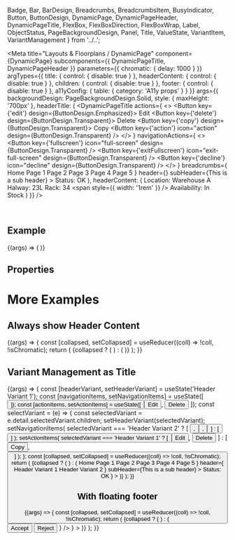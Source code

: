   Badge,
  Bar,
  BarDesign,
  Breadcrumbs,
  BreadcrumbsItem,
  BusyIndicator,
  Button,
  ButtonDesign,
  DynamicPage,
  DynamicPageHeader,
  DynamicPageTitle,
  FlexBox,
  FlexBoxDirection,
  FlexBoxWrap,
  Label,
  ObjectStatus,
  PageBackgroundDesign,
  Panel,
  Title,
  ValueState,
  VariantItem,
  VariantManagement
} from '../..';

<Meta
  title="Layouts & Floorplans / DynamicPage"
  component={DynamicPage}
  subcomponents={{ DynamicPageTitle, DynamicPageHeader }}
  parameters={{
    chromatic: { delay: 1000 }
  }}
  argTypes={{
    title: {
      control: { disable: true }
    },
    headerContent: {
      control: { disable: true }
    },
    children: {
      control: { disable: true }
    },
    footer: {
      control: { disable: true }
    },
    a11yConfig: { table: { category: 'A11y props' } }
  }}
  args={{
    backgroundDesign: PageBackgroundDesign.Solid,
    style: { maxHeight: '700px' },
    headerTitle: (
      <DynamicPageTitle
        actions={
          <>
            <Button key={'edit'} design={ButtonDesign.Emphasized}>
              Edit
            </Button>
            <Button key={'delete'} design={ButtonDesign.Transparent}>
              Delete
            </Button>
            <Button key={'copy'} design={ButtonDesign.Transparent}>
              Copy
            </Button>
            <Button key={'action'} icon="action" design={ButtonDesign.Transparent} />
          </>
        }
        navigationActions={
          <>
            <Button key={'fullscreen'} icon="full-screen" design={ButtonDesign.Transparent} />
            <Button key={'exitFullscreen'} icon="exit-full-screen" design={ButtonDesign.Transparent} />
            <Button key={'decline'} icon="decline" design={ButtonDesign.Transparent} />
          </>
        }
        breadcrumbs={
          <Breadcrumbs>
            <BreadcrumbsItem>Home</BreadcrumbsItem>
            <BreadcrumbsItem>Page 1</BreadcrumbsItem>
            <BreadcrumbsItem>Page 2</BreadcrumbsItem>
            <BreadcrumbsItem>Page 3</BreadcrumbsItem>
            <BreadcrumbsItem>Page 4</BreadcrumbsItem>
            <BreadcrumbsItem>Page 5</BreadcrumbsItem>
          </Breadcrumbs>
        }
        header={<Title>Header Title</Title>}
        subHeader={<Label>This is a sub header</Label>}
      >
        <Badge>Status: OK</Badge>
      </DynamicPageTitle>
    ),
    headerContent: (
      <DynamicPageHeader>
        <FlexBox wrap={FlexBoxWrap.Wrap}>
          <FlexBox direction={FlexBoxDirection.Column}>
            <Label>Location: Warehouse A</Label>
            <Label>Halway: 23L</Label>
            <Label>Rack: 34</Label>
          </FlexBox>
          <span style={{ width: '1rem' }} />
          <FlexBox direction={FlexBoxDirection.Column}>
            <Label>Availability:</Label>
            <ObjectStatus state={ValueState.Success}>In Stock</ObjectStatus>
          </FlexBox>
        </FlexBox>
      </DynamicPageHeader>
    )
  }}
/>

<DocsHeader />

<br />

## Example

<Canvas>
  <Story name="Default">
    {(args) => (
      <DynamicPage {...args}>
        <ProductsTable />
      </DynamicPage>
    )}
  </Story>
</Canvas>

## Properties

<ArgsTable story="." />

# More Examples

## Always show Header Content

<Canvas>
  <Story
    name="Always show header content"
    args={{ alwaysShowContentHeader: true, showHideHeaderButton: true, headerContentPinnable: true }}
  >
    {(args) => {
      const [collapsed, setCollapsed] = useReducer((coll) => !coll, !isChromatic);
      return (
        <Panel collapsed={collapsed} onToggle={setCollapsed} headerText="Display DynamicPage with fixed header.">
          {collapsed ? (
            <BusyIndicator active style={{ width: '100%' }}>
              <span style={{ height: '700px' }} />
            </BusyIndicator>
          ) : (
            <DynamicPage {...args}>
              <ProductsTable />
            </DynamicPage>
          )}
        </Panel>
      );
    }}
  </Story>
</Canvas>

## Variant Management as Title

<Canvas>
  <Story name="with Variants">
    {(args) => {
      const [headerVariant, setHeaderVariant] = useState('Header Variant 1');
      const [navigationItems, setNavigationItems] = useState([
        <Button key={'decline'} icon="decline" design={ButtonDesign.Transparent} />
      ]);
      const [actionItems, setActionItems] = useState([
        <Button key={'edit'} design={ButtonDesign.Emphasized}>
          Edit
        </Button>,
        <Button key={'delete'} design={ButtonDesign.Transparent}>
          Delete
        </Button>
      ]);
      const selectVariant = (e) => {
        const selectedVariant = e.detail.selectedVariant.children;
        setHeaderVariant(selectedVariant);
        setNavigationItems(
          selectedVariant === 'Header Variant 2'
            ? [
                <Button key={'fullscreen'} icon="full-screen" design={ButtonDesign.Transparent} />,
                <Button key={'exitFullscreen'} icon="exit-full-screen" design={ButtonDesign.Transparent} />,
                <Button key={'decline'} icon="decline" design={ButtonDesign.Transparent} />
              ]
            : [<Button key={'decline'} icon="decline" design={ButtonDesign.Transparent} />]
        );
        setActionItems(
          selectedVariant === 'Header Variant 1'
            ? [
                <Button key={'edit'} design={ButtonDesign.Emphasized}>
                  Edit
                </Button>,
                <Button key={'delete'} design={ButtonDesign.Transparent}>
                  Delete
                </Button>
              ]
            : [
                <Button key={'copy'} design={ButtonDesign.Transparent}>
                  Copy
                </Button>,
                <Button key={'action'} icon="action" design={ButtonDesign.Transparent} />
              ]
        );
      };
      const [collapsed, setCollapsed] = useReducer((coll) => !coll, !isChromatic);
      return (
        <Panel collapsed={collapsed} onToggle={setCollapsed} headerText="Display DynamicPage with Variants">
          {collapsed ? (
            <BusyIndicator active style={{ width: '100%' }}>
              <span style={{ height: '700px' }} />
            </BusyIndicator>
          ) : (
            <DynamicPage
              {...args}
              headerTitle={
                <DynamicPageTitle
                  actions={actionItems}
                  navigationActions={navigationItems}
                  breadcrumbs={
                    <Breadcrumbs>
                      <BreadcrumbsItem>Home</BreadcrumbsItem>
                      <BreadcrumbsItem>Page 1</BreadcrumbsItem>
                      <BreadcrumbsItem>Page 2</BreadcrumbsItem>
                      <BreadcrumbsItem>Page 3</BreadcrumbsItem>
                      <BreadcrumbsItem>Page 4</BreadcrumbsItem>
                      <BreadcrumbsItem>Page 5</BreadcrumbsItem>
                    </Breadcrumbs>
                  }
                  header={
                    <VariantManagement onSelect={selectVariant}>
                      <VariantItem selected={headerVariant === 'Header Variant 1'}>Header Variant 1</VariantItem>
                      <VariantItem selected={headerVariant === 'Header Variant 2'}>Header Variant 2</VariantItem>
                    </VariantManagement>
                  }
                  subHeader={<Label>This is a sub header</Label>}
                >
                  <Badge>Status: OK</Badge>
                </DynamicPageTitle>
              }
            >
              <ProductsTable />
            </DynamicPage>
          )}
        </Panel>
      );
    }}
  </Story>
</Canvas>

## With floating footer

<Canvas>
  <Story name="with floating footer">
    {(args) => {
      const [collapsed, setCollapsed] = useReducer((coll) => !coll, !isChromatic);
      return (
        <Panel collapsed={collapsed} onToggle={setCollapsed} headerText="Display DynamicPage with floating footer">
          {collapsed ? (
            <BusyIndicator active style={{ width: '100%' }}>
              <span style={{ height: '700px' }} />
            </BusyIndicator>
          ) : (
            <DynamicPage
              {...args}
              footer={
                <Bar
                  design={BarDesign.FloatingFooter}
                  endContent={
                    <>
                      <Button design={ButtonDesign.Positive}>Accept</Button>
                      <Button design={ButtonDesign.Negative}>Reject</Button>
                    </>
                  }
                />
              }
            >
              <ProductsTable />
            </DynamicPage>
          )}
        </Panel>
      );
    }}
  </Story>
</Canvas>

<Footer />
